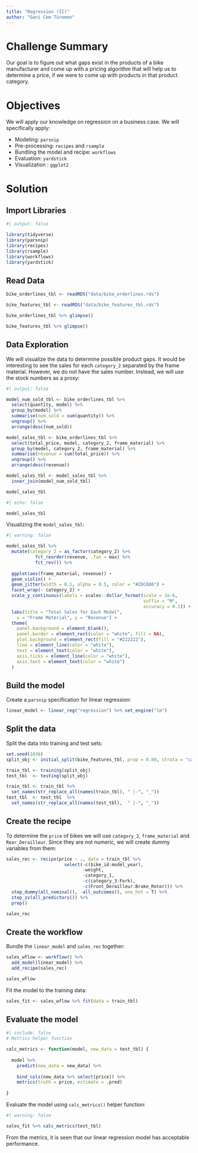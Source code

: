 ```yaml
---
title: "Regression (II)"
author: "Gani Cem Türemen"
---
```


# Challenge Summary

Our goal is to figure out what gaps exist in the products of a bike manufacturer and come up with a pricing algorithm that will help us to determine a price, if we were to come up with products in that product category.

# Objectives

We will apply our knowledge on regression on a business case. We will specifically apply:

- Modeling: `parsnip`
- Pre-processing: `recipes` and `rsample`
- Bundling the model and recipe: `workflows`
- Evaluation: `yardstick`
- Visualization : `ggplot2`

# Solution

## Import Libraries

```r
#| output: false

library(tidyverse)  
library(parsnip)  
library(recipes)  
library(rsample)
library(workflows)
library(yardstick)
```

## Read Data

```r
bike_orderlines_tbl <- readRDS("data/bike_orderlines.rds")

bike_features_tbl <- readRDS("data/bike_features_tbl.rds")

bike_orderlines_tbl %>% glimpse()
```

```r
bike_features_tbl %>% glimpse()
```

## Data Exploration

We will visualize the data to determine possible product gaps. It would be interesting to see the sales for each `category_2` separated by the frame material. However, we do not have the sales number. Instead, we will use the stock numbers as a proxy:
```r
#| output: false

model_num_sold_tbl <- bike_orderlines_tbl %>% 
  select(quantity, model) %>%
  group_by(model) %>%
  summarise(num_sold = sum(quantity)) %>%
  ungroup() %>%
  arrange(desc(num_sold))

model_sales_tbl <- bike_orderlines_tbl %>% 
  select(total_price, model, category_2, frame_material) %>% 
  group_by(model, category_2, frame_material) %>%
  summarise(revenue = sum(total_price)) %>%
  ungroup() %>%
  arrange(desc(revenue))

model_sales_tbl <- model_sales_tbl %>% 
  inner_join(model_num_sold_tbl)

model_sales_tbl
```

```r
#| echo: false

model_sales_tbl
```

Visualizing the `model_sales_tbl`:
```r
#| warning: false

model_sales_tbl %>% 
  mutate(category_2 = as_factor(category_2) %>% 
           fct_reorder(revenue, .fun = max) %>% 
           fct_rev()) %>% 
  
  ggplot(aes(frame_material, revenue)) +
  geom_violin() +
  geom_jitter(width = 0.1, alpha = 0.5, color = "#2DC6D6") +
  facet_wrap(~ category_2) +
  scale_y_continuous(labels = scales::dollar_format(scale = 1e-6, 
                                                    suffix = "M", 
                                                    accuracy = 0.1)) +
  labs(title = "Total Sales for Each Model",
    x = "Frame Material", y = "Revenue") +
  theme(
    panel.background = element_blank(),
    panel.border = element_rect(color = "white", fill = NA),
    plot.background = element_rect(fill = "#222222"),
    line = element_line(color = "white"),
    text = element_text(color = "white"),
    axis.ticks = element_line(color = "white"),
    axis.text = element_text(color = "white")
  )
```

## Build the model

Create a `parsnip` specification for linear regression:
```r
linear_model <- linear_reg("regression") %>% set_engine("lm")
```

## Split the data

Split the data into training and test sets:
```r
set.seed(1036)
split_obj <- initial_split(bike_features_tbl, prop = 0.80, strata = "category_2")

train_tbl <- training(split_obj)
test_tbl  <- testing(split_obj)

train_tbl <- train_tbl %>%
  set_names(str_replace_all(names(train_tbl), " |-", "_"))
test_tbl  <- test_tbl  %>% 
  set_names(str_replace_all(names(test_tbl),  " |-", "_"))
```

## Create the recipe

To determine the `price` of bikes we will use `category_2`, `frame_material` and `Rear_Derailleur`. Since they are not numeric, we will create dummy variables from them:
```r
sales_rec <- recipe(price ~ ., data = train_tbl %>% 
                      select(-c(bike_id:model_year), 
                             -weight, 
                             -category_1, 
                             -c(category_3:Fork), 
                             -c(Front_Derailleur:Brake_Rotor))) %>% 
  step_dummy(all_nominal(), -all_outcomes(), one_hot = T) %>%
  step_zv(all_predictors()) %>%
  prep()

sales_rec
```

## Create the workflow

Bundle the `linear_model` and `sales_rec` together:
```r
sales_wflow <- workflow() %>% 
  add_model(linear_model) %>% 
  add_recipe(sales_rec)

sales_wflow
```

Fit the model to the training data:
```r
sales_fit <- sales_wflow %>% fit(data = train_tbl)
```

## Evaluate the model

```r
#| include: false
# Metrics helper function

calc_metrics <- function(model, new_data = test_tbl) {
  
  model %>%
    predict(new_data = new_data) %>%
    
    bind_cols(new_data %>% select(price)) %>%
    metrics(truth = price, estimate = .pred)
  
}
```

Evaluate the model using `calc_metrics()` helper function:
```r
#| warning: false

sales_fit %>% calc_metrics(test_tbl)
```

From the metrics, it is seen that our linear regression model has acceptable performance.